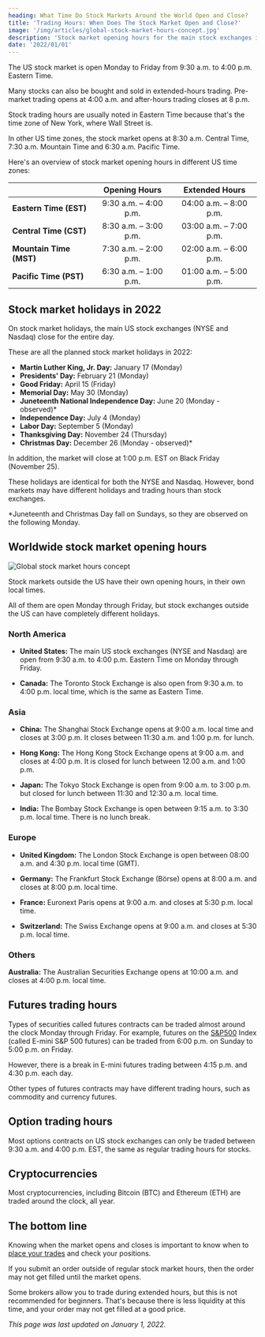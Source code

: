 ```yaml
---
heading: What Time Do Stock Markets Around the World Open and Close?
title: 'Trading Hours: When Does The Stock Market Open and Close?'
image: '/img/articles/global-stock-market-hours-concept.jpg'
description: 'Stock market opening hours for the main stock exchanges in the US and globally. Includes a list of all scheduled US stock exchange holidays in 2022.'
date: '2022/01/01'
---
```


The US stock market is open Monday to Friday from 9:30 a.m. to 4:00 p.m. Eastern Time.

Many stocks can also be bought and sold in extended-hours trading. Pre-market trading opens at 4:00 a.m. and after-hours trading closes at 8 p.m.

Stock trading hours are usually noted in Eastern Time because that's the time zone of New York, where Wall Street is.

In other US time zones, the stock market opens at 8:30 a.m. Central Time, 7:30 a.m. Mountain Time and 6:30 a.m. Pacific Time.

Here's an overview of stock market opening hours in different US time zones:

|                         |     Opening Hours     |     Extended Hours     |
| :---------------------- | :-------------------: | :--------------------: |
| **Eastern Time (EST)**  | 9:30 a.m. – 4:00 p.m. | 04:00 a.m. – 8:00 p.m. |
| **Central Time (CST)**  | 8:30 a.m. – 3:00 p.m. | 03:00 a.m. – 7:00 p.m. |
| **Mountain Time (MST)** | 7:30 a.m. – 2:00 p.m. | 02:00 a.m. – 6:00 p.m. |
| **Pacific Time (PST)**  | 6:30 a.m. – 1:00 p.m. | 01:00 a.m. – 5:00 p.m. |

<Text1 key="/stock-market-hours/" mobileOnly={true} />

## Stock market holidays in 2022

On stock market holidays, the main US stock exchanges (NYSE and Nasdaq) close for the entire day.

These are all the planned stock market holidays in 2022:

-  **Martin Luther King, Jr. Day:** January 17 (Monday)
-  **Presidents' Day:** February 21 (Monday)
-  **Good Friday:** April 15 (Friday)
-  **Memorial Day:** May 30 (Monday)
-  **Juneteenth National Independence Day:** June 20 (Monday - observed)\*
-  **Independence Day:** July 4 (Monday)
-  **Labor Day:** September 5 (Monday)
-  **Thanksgiving Day:** November 24 (Thursday)
-  **Christmas Day:** December 26 (Monday - observed)\*

In addition, the market will close at 1:00 p.m. EST on Black Friday (November 25).

These holidays are identical for both the NYSE and Nasdaq. However, bond markets may have different holidays and trading hours than stock exchanges.

\*Juneteenth and Christmas Day fall on Sundays, so they are observed on the following Monday.

## Worldwide stock market opening hours

<img
	src="/img/articles/global-stock-market-hours-concept.jpg"
	alt="Global stock market hours concept"
	width={1200}
	height={630}
	loading="lazy"
/>

Stock markets outside the US have their own opening hours, in their own local times.

All of them are open Monday through Friday, but stock exchanges outside the US can have completely different holidays.

### North America

-  **United States:** The main US stock exchanges (NYSE and Nasdaq) are open from 9:30 a.m. to 4:00 p.m. Eastern Time on Monday through Friday.

-  **Canada:** The Toronto Stock Exchange is also open from 9:30 a.m. to 4:00 p.m. local time, which is the same as Eastern Time.

### Asia

-  **China:** The Shanghai Stock Exchange opens at 9:00 a.m. local time and closes at 3:00 p.m. It closes between 11:30 a.m. and 1:00 p.m. for lunch.

-  **Hong Kong:** The Hong Kong Stock Exchange opens at 9:00 a.m. and closes at 4:00 p.m. It is closed for lunch between 12.00 a.m. and 1:00 p.m.

-  **Japan:** The Tokyo Stock Exchange is open from 9:00 a.m. to 3:00 p.m. but closed for lunch between 11:30 and 12:30 a.m. local time.

-  **India:** The Bombay Stock Exchange is open between 9:15 a.m. to 3:30 p.m. local time. There is no lunch break.

### Europe

-  **United Kingdom:** The London Stock Exchange is open between 08:00 a.m. and 4:30 p.m. local time (GMT).

-  **Germany:** The Frankfurt Stock Exchange (Börse) opens at 8:00 a.m. and closes at 8:00 p.m. local time.

-  **France:** Euronext Paris opens at 9:00 a.m. and closes at 5:30 p.m. local time.

-  **Switzerland:** The Swiss Exchange opens at 9:00 a.m. and closes at 5:30 p.m. local time.

### Others

**Australia:** The Australian Securities Exchange opens at 10:00 a.m. and closes at 4:00 p.m. local time.

## Futures trading hours

Types of securities called futures contracts can be traded almost around the clock Monday through Friday. For example, futures on the [S&P500](/what-is-the-best-sp500-etf/) Index (called E-mini S&P 500 futures) can be traded from 6:00 p.m. on Sunday to 5:00 p.m. on Friday.

However, there is a break in E-mini futures trading between 4:15 p.m. and 4:30 p.m. each day.

Other types of futures contracts may have different trading hours, such as commodity and currency futures.

## Option trading hours

Most options contracts on US stock exchanges can only be traded between 9:30 a.m. and 4:00 p.m. EST, the same as regular trading hours for stocks.

## Cryptocurrencies

Most cryptocurrencies, including Bitcoin (BTC) and Ethereum (ETH) are traded around the clock, all year.

## The bottom line

Knowing when the market opens and closes is important to know when to [place your trades](/how-to-buy-stocks-online/) and check your positions.

If you submit an order outside of regular stock market hours, then the order may not get filled until the market opens.

Some brokers allow you to trade during extended hours, but this is not recommended for beginners. That's because there is less liquidity at this time, and your order may not get filled at a good price.

_This page was last updated on January 1, 2022._

